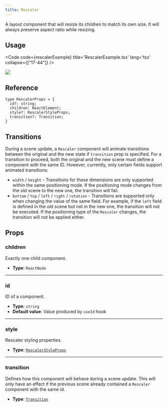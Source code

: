```yaml
---
title: Rescaler
---
```


A layout component that will resize its children to match its own size. It will always preserve
aspect ratio while resizing.

## Usage

<Code code={rescalerExample} title='RescalerExample.tsx' lang='tsx' collapse={["17-44"]} />

<CollapsibleDetails summaryTitle='Example output'>
  <img src={ExampleImage.src} />
</CollapsibleDetails>

## Reference

<CollapsibleDetails summaryTitle='Type definitions' open>

```tsx
type RescalerProps = {
  id?: string;
  children: ReactElement;
  style?: RescalerStyleProps;
  transition?: Transition;
}
```
</CollapsibleDetails>

## Transitions
During a scene update, a `Rescaler` component will animate transitions between the original and the new state if `transition` prop is specified. For a transition to proceed, both the original and the new scene must define a component with the same ID. However, currently, only certain fields support animated transitions:

- `width` / `height` - Transitions for these dimensions are only supported within the same positioning mode. If the positioning mode changes from the old scene to the new one, the transition will fail.
- `bottom` / `top` / `left` / `right` / `rotation` - Transitions are supported only when changing the value of the same field. For example, if the `left` field is defined in the old scene but not in the new one, the transition will not be executed. If the positioning type of the `Rescaler` changes, the transition will not be applied either.


## Props

### children
Exactly one child component.

- **Type**: `ReactNode`

---

### id
ID of a component.

- **Type**: `string`
- **Default value**: Value produced by `useId` hook

---

### style
Rescaler styling properties.

- **Type**: [`RescalerStyleProps`](/ts-sdk/props/rescaler-style-props)


---

### transition
Defines how this component will behave during a scene update. This will only have an effect if the previous scene already contained a `Rescaler` component with the same id.

- **Type**: [`Transition`](/ts-sdk/props/transition)

